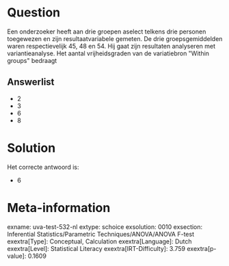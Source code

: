 Question
========

Een onderzoeker heeft aan drie groepen aselect telkens drie personen
toegewezen en zijn resultaatvariabele gemeten. De drie groepsgemiddelden
waren respectievelijk 45, 48 en 54. Hij gaat zijn resultaten analyseren
met variantieanalyse. Het aantal vrijheidsgraden van de variatiebron
\"Within groups\" bedraagt


Answerlist
----------

* 2
* 3
* 6
* 8

Solution
========

Het correcte antwoord is: 

* 6

Meta-information
================
exname: uva-test-532-nl
extype: schoice
exsolution: 0010
exsection: Inferential Statistics/Parametric Techniques/ANOVA/ANOVA F-test
exextra[Type]: Conceptual, Calculation
exextra[Language]: Dutch
exextra[Level]: Statistical Literacy
exextra[IRT-Difficulty]: 3.759
exextra[p-value]: 0.1609
